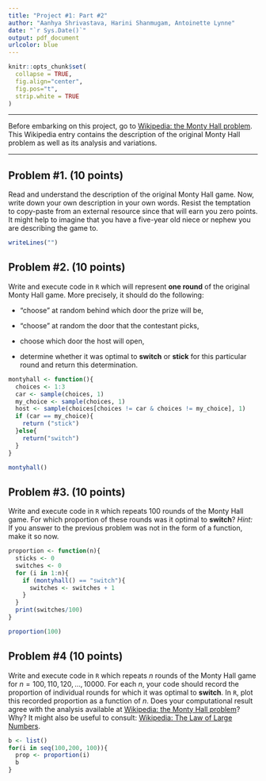 ```yaml
---
title: "Project #1: Part #2"
author: "Aanhya Shrivastava, Harini Shanmugam, Antoinette Lynne"
date: "`r Sys.Date()`"
output: pdf_document
urlcolor: blue
---
```

<!-- The author of this template is Dr. Gordan Zitkovic.-->
<!-- The code chunk below contains some settings that will  -->
<!-- make your R code look better in the output pdf file.  -->
<!-- If you are curious about what each option below does, -->
<!-- go to https://yihui.org/knitr/options/ -->
<!-- If not, feel free to disregard everything ...  -->
```r
knitr::opts_chunk$set(
  collapse = TRUE,
  fig.align="center",
  fig.pos="t",
  strip.white = TRUE
)
```
<!-- ... down to here. -->

---

Before embarking on this project, go to [Wikipedia: the Monty Hall problem](https://en.wikipedia.org/wiki/Monty_Hall_problem). This Wikipedia entry contains the description of the original Monty Hall problem as well as its analysis and variations. 

---

## Problem #1. **(10 points)**
Read and understand the description of the original Monty Hall game. Now, write down your own description in your own words. Resist the temptation to copy-paste from an external resource since that will earn you zero points. It might help to imagine that you have a five-year old niece or nephew you are describing the game to. 

```r
writeLines("")


```

## Problem #2. **(10 points)**
Write and execute code in `R` which will represent **one round** of the original Monty Hall game. More precisely, it should do the following:

- "choose" at random behind which door the prize will be,

- "choose" at random the door that the contestant picks,

- choose which door the host will open,

- determine whether it was optimal to **switch** or **stick** for this particular round and return this determination. 
```r
montyhall <- function(){
  choices <- 1:3
  car <- sample(choices, 1)
  my_choice <- sample(choices, 1)
  host <- sample(choices[choices != car & choices != my_choice], 1)
  if (car == my_choice){
    return ("stick")
  }else{
    return("switch")
  }
}

montyhall()
```

## Problem #3. **(10 points)**
Write and execute code in `R` which repeats 100 rounds of the Monty Hall game. For which proportion of these rounds was it optimal to **switch**? *Hint:* If you answer to the previous problem was not in the form of a function, make it so now. 

```r
proportion <- function(n){
  sticks <- 0
  switches <- 0
  for (i in 1:n){
    if (montyhall() == "switch"){
      switches <- switches + 1
    }
  }
  print(switches/100)
}

proportion(100)

```

## Problem #4 **(10 points)**
Write and execute code in `R` which repeats $n$ rounds of the Monty Hall game for $n=100, 110, 120, ..., 10000$. For each $n$, your code should record the proportion of individual rounds for which it was optimal to **switch**. In `R`, plot this recorded proportion as a function of $n$. 
Does your computational result agree with the analysis available at [Wikipedia: the Monty Hall problem](https://en.wikipedia.org/wiki/Monty_Hall_problem)? Why? It might also be useful to consult: [Wikipedia: The Law of Large Numbers](https://en.wikipedia.org/wiki/Law_of_large_numbers). 

```r

b <- list()
for(i in seq(100,200, 100)){
  prop <- proportion(i)
  b
}

```
